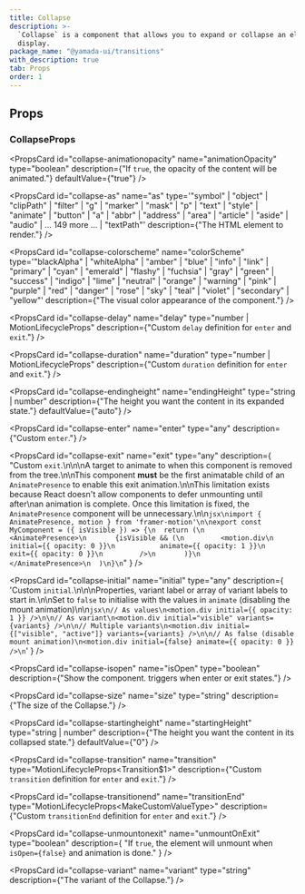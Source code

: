 ```yaml
---
title: Collapse
description: >-
  `Collapse` is a component that allows you to expand or collapse an element for
  display.
package_name: "@yamada-ui/transitions"
with_description: true
tab: Props
order: 1
---
```


## Props

### CollapseProps

<PropsCard
  id="collapse-animationopacity"
  name="animationOpacity"
  type="boolean"
  description={"If `true`, the opacity of the content will be animated."}
  defaultValue={"true"}
/>

<PropsCard
  id="collapse-as"
  name="as"
  type='"symbol" | "object" | "clipPath" | "filter" | "g" | "marker" | "mask" | "p" | "text" | "style" | "animate" | "button" | "a" | "abbr" | "address" | "area" | "article" | "aside" | "audio" | ... 149 more ... | "textPath"'
  description={"The HTML element to render."}
/>

<PropsCard
  id="collapse-colorscheme"
  name="colorScheme"
  type='"blackAlpha" | "whiteAlpha" | "amber" | "blue" | "info" | "link" | "primary" | "cyan" | "emerald" | "flashy" | "fuchsia" | "gray" | "green" | "success" | "indigo" | "lime" | "neutral" | "orange" | "warning" | "pink" | "purple" | "red" | "danger" | "rose" | "sky" | "teal" | "violet" | "secondary" | "yellow"'
  description={"The visual color appearance of the component."}
/>

<PropsCard
  id="collapse-delay"
  name="delay"
  type="number | MotionLifecycleProps<number>"
  description={"Custom `delay` definition for `enter` and `exit`."}
/>

<PropsCard
  id="collapse-duration"
  name="duration"
  type="number | MotionLifecycleProps<number>"
  description={"Custom `duration` definition for `enter` and `exit`."}
/>

<PropsCard
  id="collapse-endingheight"
  name="endingHeight"
  type="string | number"
  description={"The height you want the content in its expanded state."}
  defaultValue={"auto"}
/>

<PropsCard
  id="collapse-enter"
  name="enter"
  type="any"
  description={"Custom `enter`."}
/>

<PropsCard
  id="collapse-exit"
  name="exit"
  type="any"
  description={
    "Custom `exit`.\n\n\nA target to animate to when this component is removed from the tree.\n\nThis component **must** be the first animatable child of an `AnimatePresence` to enable this exit animation.\n\nThis limitation exists because React doesn't allow components to defer unmounting until after\nan animation is complete. Once this limitation is fixed, the `AnimatePresence` component will be unnecessary.\n\n```jsx\nimport { AnimatePresence, motion } from 'framer-motion'\n\nexport const MyComponent = ({ isVisible }) => {\n  return (\n    <AnimatePresence>\n       {isVisible && (\n         <motion.div\n           initial={{ opacity: 0 }}\n           animate={{ opacity: 1 }}\n           exit={{ opacity: 0 }}\n         />\n       )}\n    </AnimatePresence>\n  )\n}\n```"
  }
/>

<PropsCard
  id="collapse-initial"
  name="initial"
  type="any"
  description={
    'Custom `initial`.\n\n\nProperties, variant label or array of variant labels to start in.\n\nSet to `false` to initialise with the values in `animate` (disabling the mount animation)\n\n```jsx\n// As values\n<motion.div initial={{ opacity: 1 }} />\n\n// As variant\n<motion.div initial="visible" variants={variants} />\n\n// Multiple variants\n<motion.div initial={["visible", "active"]} variants={variants} />\n\n// As false (disable mount animation)\n<motion.div initial={false} animate={{ opacity: 0 }} />\n```'
  }
/>

<PropsCard
  id="collapse-isopen"
  name="isOpen"
  type="boolean"
  description={"Show the component. triggers when enter or exit states."}
/>

<PropsCard
  id="collapse-size"
  name="size"
  type="string"
  description={"The size of the Collapse."}
/>

<PropsCard
  id="collapse-startingheight"
  name="startingHeight"
  type="string | number"
  description={"The height you want the content in its collapsed state."}
  defaultValue={"0"}
/>

<PropsCard
  id="collapse-transition"
  name="transition"
  type="MotionLifecycleProps<Transition$1>"
  description={"Custom `transition` definition for `enter` and `exit`."}
/>

<PropsCard
  id="collapse-transitionend"
  name="transitionEnd"
  type="MotionLifecycleProps<MakeCustomValueType<TargetProperties>>"
  description={"Custom `transitionEnd` definition for `enter` and `exit`."}
/>

<PropsCard
  id="collapse-unmountonexit"
  name="unmountOnExit"
  type="boolean"
  description={
    "If `true`, the element will unmount when `isOpen={false}` and animation is done."
  }
/>

<PropsCard
  id="collapse-variant"
  name="variant"
  type="string"
  description={"The variant of the Collapse."}
/>
